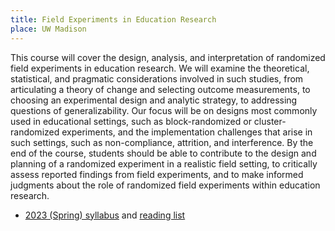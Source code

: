 ```yaml
---
title: Field Experiments in Education Research
place: UW Madison
---
```


This course will cover the design, analysis, and interpretation of randomized field experiments in education research. We will examine the theoretical, statistical, and pragmatic considerations involved in such studies, from articulating a theory of change and selecting outcome measurements, to choosing an experimental design and analytic strategy, to addressing questions of generalizability. Our focus will be on designs most commonly used in educational settings, such as block-randomized or cluster-randomized experiments, and the implementation challenges that arise in such settings, such as non-compliance, attrition, and interference. By the end of the course, students should be able to contribute to the design and planning of a randomized experiment in a realistic field setting, to critically assess reported findings from field experiments, and to make informed judgments about the role of randomized field experiments within education research.


- [2023 (Spring) syllabus](/teaching/Field-Experiments/EDPSYCH-711-021-Field-Experiments-2023-Spring-syllabus.pdf) and [reading list](/teaching/Field-Experiments/EDPSYCH-711-021-Field-Experiments-2023-Spring-reading-list.pdf)

